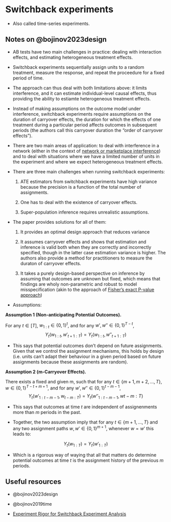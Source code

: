 # Switchback experiments

- Also called time-series experiments.


## Notes on @bojinov2023design

- AB tests have two main challenges in practice: dealing with interaction effects, and estimating heterogeneous treatment effects.

- Switchback experiments sequentially assign units to a random treatment, measure the response, and repeat the proceedure for a fixed period of time.

- The approach can thus deal with both limitations above: it limits interference, and it can estimate individual-level causal effects, thus providing the ability to estiamte heterogeneous treatment effects.

- Instead of making assumptions on the outcome model under interference, switchback experiments require assumptions on the duration of carryover effects, the duration for which the effects of one treatment during a particular period affects outcomes in subsequent periods (the authors call this carryover duration the "order of carryover effects").

- There are two main areas of application: to deal with interference in a network (either in the context of [network or marketplace interference](network_experiments.qmd## Types of interferance)) and to deal with situations where we have a limited number of units in the experiment and where we expect heterogeneous treatment effects.

- There are three main challenges when running switchback experiments:

    1. ATE estimators from switchback experiments have high variance because the precision is a function of the total number of assignments.

    2. One has to deal with the existence of carryover effects.

    3. Super-population inference requires unrealistic assumptions.

- The paper provides solutions for all of them:

    1. It provides an optimal design approach that reduces variance

    2. It assumes carryover effects and shows that estimation and inference is valid both when they are correctly and incorrectly specified, though in the latter case estimation variance is higher. The authors also provide a method for practitioners to measure the duraton of carryover effects.

    3. It takes a purely design-based perspective on inference by assuming that outcomes are unknown but fixed, which means that findings are wholy non-parametric and robust to model misspecification (akin to the approach of [Fisher's exact P-value approach](fisher.qmd))

- Assumptions:

**Assumption 1 (Non-anticipating Potential Outcomes).** 

For any $t \in [T]$, $w_{1:t} \in \{0,1\}^t$, and for any $w', w'' \in \{0,1\}^{T-t}$,
$$ Y_t(w_{1:t}, w'_{t+1:T}) = Y_t(w_{1:t}, w''_{t+1:T})$$

- This says that potential outcomes don't depend on future assignments. Given that we control the assignment mechanisms, this holds by design (i.e. units can't adapt their behaviour in a given period based on future assignments because these assignments are random).

**Assumption 2 (m-Carryover Effects).** 

There exists a fixed and given m, such that for any $t \in \{m+1, m+2, \ldots, T\}$, $w \in \{0,1\}^{T-t+m+1}$, and for any $w', w'' \in \{0,1\}^{t-m-1}$,
$$ Y_t(w'_{1:t-m-1}, w_{t-m:T}) = Y_t(w''_{1:t-m-1}, w{t-m:T})$$

- This says that outcomes at time $t$ are independent of assignenments more than $m$ periods in the past.

- Together, the two assumption imply that for any $t \in \{m + 1, \ldots, T\}$ and any two assignment paths $w, w' \in \{0, 1\}^{m+1}$, whenever $w = w'$ this leads to:

$$
Y_t(w_{1:T})=Y_t(w'_{1:T})
$$

- Which is a rigorous way of waying that all that matters do determine potential outcomes at time $t$ is the assignment history of the previous $m$ periods.









## Useful resources

- @bojinov2023design

- @bojinov2019time

- [Experiment Rigor for Switchback Experiment Analysis](https://doordash.engineering/2019/02/20/experiment-rigor-for-switchback-experiment-analysis/)